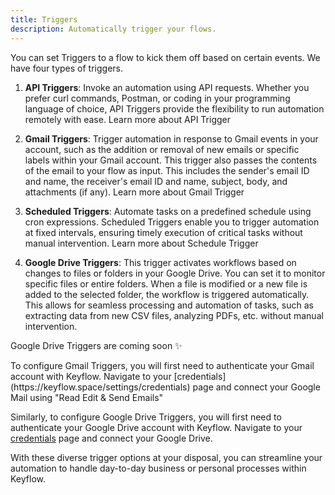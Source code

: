 ```yaml
---
title: Triggers
description: Automatically trigger your flows.
---
```


You can set Triggers to a flow to kick them off based on certain events. We have four types of triggers.

1. **API Triggers**: Invoke an automation using API requests. Whether you prefer curl commands, Postman, or coding in your programming language of choice, API Triggers provide the flexibility to run automation remotely with ease. Learn more about <Link href="/triggers/api-trigger">API Trigger</Link>

2. **Gmail Triggers**: Trigger automation in response to Gmail events in your account, such as the addition or removal of new emails or specific labels within your Gmail account. This trigger also passes the contents of the email to your flow as input. This includes the sender's email ID and name, the receiver's email ID and name, subject, body, and attachments (if any). Learn more about <Link href="/triggers/gmail-trigger">Gmail Trigger</Link>

3. **Scheduled Triggers**: Automate tasks on a predefined schedule using cron expressions. Scheduled Triggers enable you to trigger automation at fixed intervals, ensuring timely execution of critical tasks without manual intervention. Learn more about <Link href="/triggers/schedule-trigger">Schedule Trigger</Link>

4. **Google Drive Triggers**: This trigger activates workflows based on changes to files or folders in your Google Drive. You can set it to monitor specific files or entire folders. When a file is modified or a new file is added to the selected folder, the workflow is triggered automatically. This allows for seamless processing and automation of tasks, such as extracting data from new CSV files, analyzing PDFs, etc. without manual intervention.

<Tip>Google Drive Triggers are coming soon ✨</Tip>

<Note>
  To configure Gmail Triggers, you will first need to authenticate your Gmail
  account with Keyflow. Navigate to your
  [credentials](https://keyflow.space/settings/credentials) page and connect
  your Google Mail using "Read Edit & Send Emails"

Similarly, to configure Google Drive Triggers, you will first need to
authenticate your Google Drive account with Keyflow. Navigate to your
[credentials](https://keyflow.space/settings/credentials) page and connect
your Google Drive.

</Note>

With these diverse trigger options at your disposal, you can streamline your automation to handle day-to-day business or personal processes within Keyflow.
